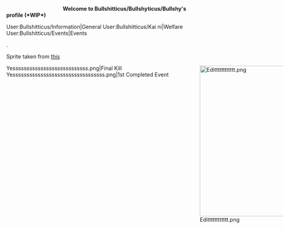 '''                                             Welcome to Bullshitticus/Bullshyticus/Bullshy's profile (*WIP*)'''

<div style="position:fixed; top:15em; left:50em;z-index:999">
[[File:Editttttttttttt.png|400px]]
</div>



<tabview>
User:Bullshitticus/Information|General
User:Bullshitticus/Kai ni|Welfare
User:Bullshitticus/Events|Events
</tabview>

.

Sprite taken from [https://danbooru.donmai.us/posts/3043271?tags=tashkent_%28kantai_collection%29 this]


<gallery type="slideshow">
Yesssssssssssssssssssssssssss.png|Final Kill
Yesssssssssssssssssssssssssssssssss.png|1st Completed Event
</gallery>